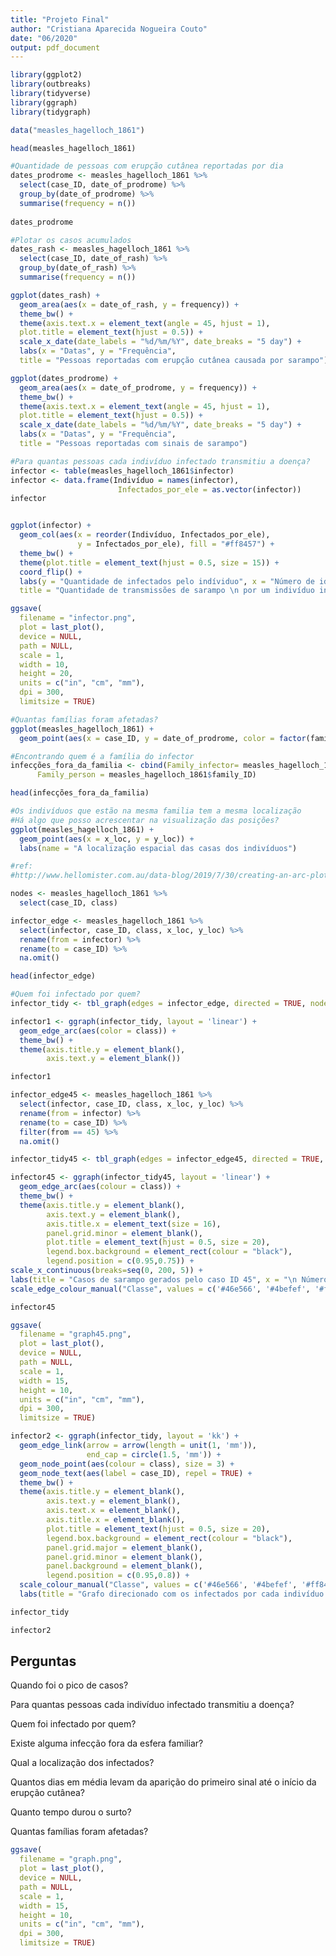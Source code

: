 ```yaml
---
title: "Projeto Final"
author: "Cristiana Aparecida Nogueira Couto"
date: "06/2020"
output: pdf_document
---
```


```r
library(ggplot2)
library(outbreaks)
library(tidyverse)
library(ggraph)
library(tidygraph)

data("measles_hagelloch_1861")

head(measles_hagelloch_1861)

#Quantidade de pessoas com erupção cutânea reportadas por dia
dates_prodrome <- measles_hagelloch_1861 %>%
  select(case_ID, date_of_prodrome) %>%
  group_by(date_of_prodrome) %>%
  summarise(frequency = n())
  
dates_prodrome

#Plotar os casos acumulados
dates_rash <- measles_hagelloch_1861 %>%
  select(case_ID, date_of_rash) %>%
  group_by(date_of_rash) %>%
  summarise(frequency = n())

ggplot(dates_rash) +
  geom_area(aes(x = date_of_rash, y = frequency)) +
  theme_bw() +
  theme(axis.text.x = element_text(angle = 45, hjust = 1),
  plot.title = element_text(hjust = 0.5)) +
  scale_x_date(date_labels = "%d/%m/%Y", date_breaks = "5 day") +
  labs(x = "Datas", y = "Frequência", 
  title = "Pessoas reportadas com erupção cutânea causada por sarampo")

ggplot(dates_prodrome) +
  geom_area(aes(x = date_of_prodrome, y = frequency)) +
  theme_bw() +
  theme(axis.text.x = element_text(angle = 45, hjust = 1),
  plot.title = element_text(hjust = 0.5)) +
  scale_x_date(date_labels = "%d/%m/%Y", date_breaks = "5 day") +
  labs(x = "Datas", y = "Frequência", 
  title = "Pessoas reportadas com sinais de sarampo")

```

```r
#Para quantas pessoas cada indivíduo infectado transmitiu a doença?
infector <- table(measles_hagelloch_1861$infector)
infector <- data.frame(Indivíduo = names(infector), 
                        Infectados_por_ele = as.vector(infector))
infector


ggplot(infector) +
  geom_col(aes(x = reorder(Indivíduo, Infectados_por_ele),
               y = Infectados_por_ele), fill = "#ff8457") +
  theme_bw() +
  theme(plot.title = element_text(hjust = 0.5, size = 15)) +
  coord_flip() +
  labs(y = "Quantidade de infectados pelo indíviduo", x = "Número de identificação", 
  title = "Quantidade de transmissões de sarampo \n por um indivíduo infectado")

```
```r
ggsave(
  filename = "infector.png",
  plot = last_plot(),
  device = NULL,
  path = NULL,
  scale = 1,
  width = 10,
  height = 20,
  units = c("in", "cm", "mm"),
  dpi = 300,
  limitsize = TRUE)
```


```r
#Quantas famílias foram afetadas?
ggplot(measles_hagelloch_1861) +
  geom_point(aes(x = case_ID, y = date_of_prodrome, color = factor(family_ID)))
```

```r
#Encontrando quem é a família do infector
infecções_fora_da_familia <- cbind(Family_infector= measles_hagelloch_1861$family_ID[measles_hagelloch_1861$infector], 
      Family_person = measles_hagelloch_1861$family_ID)

head(infecções_fora_da_familia)
```

```r
#Os indivíduos que estão na mesma familia tem a mesma localização
#Há algo que posso acrescentar na visualização das posições?
ggplot(measles_hagelloch_1861) +
  geom_point(aes(x = x_loc, y = y_loc)) +
  labs(name = "A localização espacial das casas dos indivíduos")
```

```r
#ref:
#http://www.hellomister.com.au/data-blog/2019/7/30/creating-an-arc-plot-part-1

nodes <- measles_hagelloch_1861 %>%
  select(case_ID, class)

infector_edge <- measles_hagelloch_1861 %>%
  select(infector, case_ID, class, x_loc, y_loc) %>%
  rename(from = infector) %>%
  rename(to = case_ID) %>%
  na.omit()

head(infector_edge)

#Quem foi infectado por quem?
infector_tidy <- tbl_graph(edges = infector_edge, directed = TRUE, nodes = nodes)

infector1 <- ggraph(infector_tidy, layout = 'linear') +
  geom_edge_arc(aes(color = class)) +
  theme_bw() +
  theme(axis.title.y = element_blank(),
        axis.text.y = element_blank())

infector1

infector_edge45 <- measles_hagelloch_1861 %>%
  select(infector, case_ID, class, x_loc, y_loc) %>%
  rename(from = infector) %>%
  rename(to = case_ID) %>%
  filter(from == 45) %>%
  na.omit()

infector_tidy45 <- tbl_graph(edges = infector_edge45, directed = TRUE, nodes = nodes)

infector45 <- ggraph(infector_tidy45, layout = 'linear') +
  geom_edge_arc(aes(colour = class)) +
  theme_bw() +
  theme(axis.title.y = element_blank(),
        axis.text.y = element_blank(),
        axis.title.x = element_text(size = 16),
        panel.grid.minor = element_blank(),
        plot.title = element_text(hjust = 0.5, size = 20),
        legend.box.background = element_rect(colour = "black"),
        legend.position = c(0.95,0.75)) +
scale_x_continuous(breaks=seq(0, 200, 5)) +
labs(title = "Casos de sarampo gerados pelo caso ID 45", x = "\n Número de identificação dos casos.") +
scale_edge_colour_manual("Classe", values = c('#46e566', '#4befef', '#ff8457'))

infector45

```
```r
ggsave(
  filename = "graph45.png",
  plot = last_plot(),
  device = NULL,
  path = NULL,
  scale = 1,
  width = 15,
  height = 10,
  units = c("in", "cm", "mm"),
  dpi = 300,
  limitsize = TRUE)
```


```r
infector2 <- ggraph(infector_tidy, layout = 'kk') +
  geom_edge_link(arrow = arrow(length = unit(1, 'mm')),
                 end_cap = circle(1.5, 'mm')) +
  geom_node_point(aes(colour = class), size = 3) +
  geom_node_text(aes(label = case_ID), repel = TRUE) + 
  theme_bw() +
  theme(axis.title.y = element_blank(),
        axis.text.y = element_blank(),
        axis.text.x = element_blank(),
        axis.title.x = element_blank(),
        plot.title = element_text(hjust = 0.5, size = 20),
        legend.box.background = element_rect(colour = "black"),
        panel.grid.major = element_blank(), 
        panel.grid.minor = element_blank(),
        panel.background = element_blank(),
        legend.position = c(0.95,0.8)) +
  scale_colour_manual("Classe", values = c('#46e566', '#4befef', '#ff8457')) +
  labs(title = "Grafo direcionado com os infectados por cada indivíduo diagnosticado com sarampo")

infector_tidy

infector2
```

## Perguntas
Quando foi o pico de casos? 

Para quantas pessoas cada indivíduo infectado transmitiu a doença?

Quem foi infectado por quem?

Existe alguma infecção fora da esfera familiar?

Qual a localização dos infectados?

Quantos dias em média levam da aparição do primeiro sinal até o início da erupção cutânea?

Quanto tempo durou o surto?

Quantas famílias foram afetadas?

```r
ggsave(
  filename = "graph.png",
  plot = last_plot(),
  device = NULL,
  path = NULL,
  scale = 1,
  width = 15,
  height = 10,
  units = c("in", "cm", "mm"),
  dpi = 300,
  limitsize = TRUE)
```

